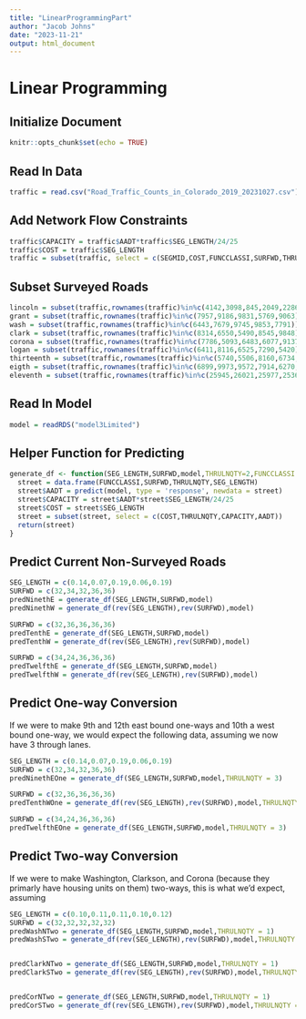 ```yaml
---
title: "LinearProgrammingPart"
author: "Jacob Johns"
date: "2023-11-21"
output: html_document
---
```


# Linear Programming

## Initialize Document

```r
knitr::opts_chunk$set(echo = TRUE)
```

## Read In Data

```r
traffic = read.csv("Road_Traffic_Counts_in_Colorado_2019_20231027.csv")
```

## Add Network Flow Constraints

```r
traffic$CAPACITY = traffic$AADT*traffic$SEG_LENGTH/24/25
traffic$COST = traffic$SEG_LENGTH
traffic = subset(traffic, select = c(SEGMID,COST,FUNCCLASSI,SURFWD,THRULNQTY,CAPACITY,AADT))
```

## Subset Surveyed Roads

```r
lincoln = subset(traffic,rownames(traffic)%in%c(4142,3098,845,2049,2286))
grant = subset(traffic,rownames(traffic)%in%c(7957,9186,9831,5769,9063))
wash = subset(traffic,rownames(traffic)%in%c(6443,7679,9745,9853,7791))
clark = subset(traffic,rownames(traffic)%in%c(8314,6550,5490,8545,9848))
corona = subset(traffic,rownames(traffic)%in%c(7786,5093,6483,6077,9137))
logan = subset(traffic,rownames(traffic)%in%c(6411,8116,6525,7290,5420))
thirteenth = subset(traffic,rownames(traffic)%in%c(5740,5506,8160,6734,7802,7567,9864))
eigth = subset(traffic,rownames(traffic)%in%c(6899,9973,9572,7914,6270,5846,6440,9337))
eleventh = subset(traffic,rownames(traffic)%in%c(25945,26021,25977,25361,25392,25794,25206,25598,25692,26047))
```

## Read In Model

```r
model = readRDS("model3Limited")
```

## Helper Function for Predicting

```r
generate_df <- function(SEG_LENGTH,SURFWD,model,THRULNQTY=2,FUNCCLASSI ="5  Major Collector"){
  street = data.frame(FUNCCLASSI,SURFWD,THRULNQTY,SEG_LENGTH)
  street$AADT = predict(model, type = 'response', newdata = street)
  street$CAPACITY = street$AADT*street$SEG_LENGTH/24/25
  street$COST = street$SEG_LENGTH
  street = subset(street, select = c(COST,THRULNQTY,CAPACITY,AADT))
  return(street)
}
```

## Predict Current Non-Surveyed Roads

```r
SEG_LENGTH = c(0.14,0.07,0.19,0.06,0.19)
SURFWD = c(32,34,32,36,36)
predNinethE = generate_df(SEG_LENGTH,SURFWD,model)
predNinethW = generate_df(rev(SEG_LENGTH),rev(SURFWD),model)

SURFWD = c(32,36,36,36,36)
predTenthE = generate_df(SEG_LENGTH,SURFWD,model)
predTenthW = generate_df(rev(SEG_LENGTH),rev(SURFWD),model)

SURFWD = c(34,24,36,36,36)
predTwelfthE = generate_df(SEG_LENGTH,SURFWD,model)
predTwelfthW = generate_df(rev(SEG_LENGTH),rev(SURFWD),model)
```

## Predict One-way Conversion

If we were to make 9th and 12th east bound one-ways and 10th a west bound one-way, we would expect the following data, assuming we now have 3 through lanes.

```r
SEG_LENGTH = c(0.14,0.07,0.19,0.06,0.19)
SURFWD = c(32,34,32,36,36)
predNinethEOne = generate_df(SEG_LENGTH,SURFWD,model,THRULNQTY = 3)

SURFWD = c(32,36,36,36,36)
predTenthWOne = generate_df(rev(SEG_LENGTH),rev(SURFWD),model,THRULNQTY = 3)

SURFWD = c(34,24,36,36,36)
predTwelfthEOne = generate_df(SEG_LENGTH,SURFWD,model,THRULNQTY = 3)
```

## Predict Two-way Conversion

If we were to make Washington, Clarkson, and Corona (because they primarly have housing units on them) two-ways, this is what we'd expect, assuming

```r
SEG_LENGTH = c(0.10,0.11,0.11,0.10,0.12)
SURFWD = c(32,32,32,32,32)
predWashNTwo = generate_df(SEG_LENGTH,SURFWD,model,THRULNQTY = 1)
predWashSTwo = generate_df(rev(SEG_LENGTH),rev(SURFWD),model,THRULNQTY = 1)


predClarkNTwo = generate_df(SEG_LENGTH,SURFWD,model,THRULNQTY = 1)
predClarkSTwo = generate_df(rev(SEG_LENGTH),rev(SURFWD),model,THRULNQTY = 1)


predCorNTwo = generate_df(SEG_LENGTH,SURFWD,model,THRULNQTY = 1)
predCorSTwo = generate_df(rev(SEG_LENGTH),rev(SURFWD),model,THRULNQTY = 1)
```
